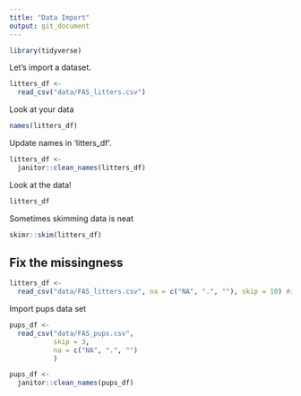 ```yaml
---
title: "Data Import"
output: git_document
---
```


```r
library(tidyverse)
```

Let's import a dataset.

```r
litters_df <- 
  read_csv("data/FAS_litters.csv")
```

Look at your data

```r
names(litters_df)
```

Update names in 'litters_df'.

```r
litters_df <- 
  janitor::clean_names(litters_df)
```

Look at the data!

```r
litters_df
```

Sometimes skimming data is neat

```r
skimr::skim(litters_df)
```

## Fix the missingness

```r
litters_df <-
  read_csv("data/FAS_litters.csv", na = c("NA", ".", ""), skip = 10) #skip 
```

Import pups data set 
```r
pups_df <-
  read_csv("data/FAS_pups.csv", 
           skip = 3, 
           na = c("NA", ".", "")
           )

pups_df <-
  janitor::clean_names(pups_df)
```


